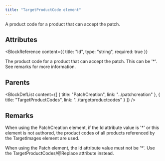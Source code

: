 ```yaml
---
title: "TargetProductCode element"
---
```



A product code for a product that can accept the patch.


## Attributes

<BlockWrapper>

  <BlockReference
    content={{
      title: "Id",
      type: "string",
      required: true
    }}
  >
  The product code for a product that can accept the patch. This can be '*'. See remarks for more information.
  </BlockReference>

</BlockWrapper>


## Parents

<BlockDefList content={[
    {
      title: "PatchCreation",
      link: "../patchcreation"
    },
    {
      title: "TargetProductCodes",
      link: "../targetproductcodes"
    }
  ]}
/>

## Remarks

When using the PatchCreation element, if the Id attribute value is '*' or this element is not authored, the product codes of all products referenced by the TargetImages element are used.

When using the Patch element, the Id attribute value must not be '*'. Use the TargetProductCodes/@Replace attribute instead.

